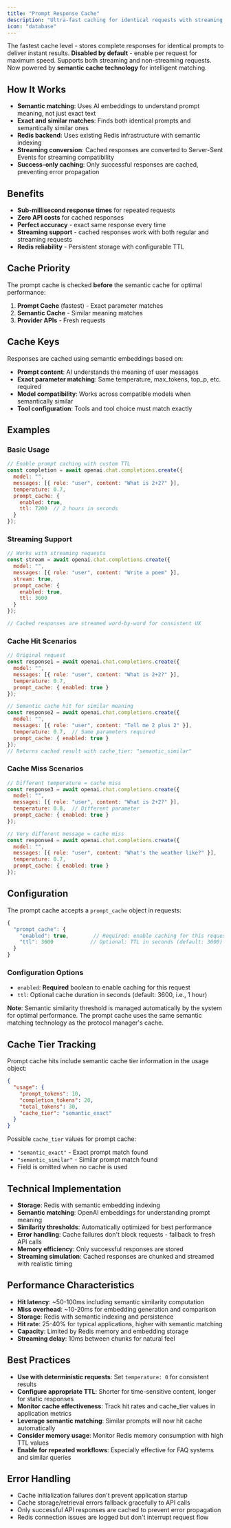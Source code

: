 ```yaml
---
title: "Prompt Response Cache"
description: "Ultra-fast caching for identical requests with streaming support"
icon: "database"
---
```


The fastest cache level - stores complete responses for identical prompts to deliver instant results. **Disabled by default** - enable per request for maximum speed. Supports both streaming and non-streaming requests. Now powered by **semantic cache technology** for intelligent matching.

## How It Works

- **Semantic matching**: Uses AI embeddings to understand prompt meaning, not just exact text
- **Exact and similar matches**: Finds both identical prompts and semantically similar ones
- **Redis backend**: Uses existing Redis infrastructure with semantic indexing
- **Streaming conversion**: Cached responses are converted to Server-Sent Events for streaming compatibility
- **Success-only caching**: Only successful responses are cached, preventing error propagation

## Benefits

- **Sub-millisecond response times** for repeated requests
- **Zero API costs** for cached responses  
- **Perfect accuracy** - exact same response every time
- **Streaming support** - cached responses work with both regular and streaming requests
- **Redis reliability** - Persistent storage with configurable TTL

## Cache Priority

The prompt cache is checked **before** the semantic cache for optimal performance:

1. **Prompt Cache** (fastest) - Exact parameter matches
2. **Semantic Cache** - Similar meaning matches  
3. **Provider APIs** - Fresh requests

## Cache Keys

Responses are cached using semantic embeddings based on:
- **Prompt content**: AI understands the meaning of user messages
- **Exact parameter matching**: Same temperature, max_tokens, top_p, etc. required
- **Model compatibility**: Works across compatible models when semantically similar
- **Tool configuration**: Tools and tool choice must match exactly

## Examples

### Basic Usage
```javascript
// Enable prompt caching with custom TTL
const completion = await openai.chat.completions.create({
  model: "",
  messages: [{ role: "user", content: "What is 2+2?" }],
  temperature: 0.7,
  prompt_cache: {
    enabled: true,
    ttl: 7200  // 2 hours in seconds
  }
});
```

### Streaming Support
```javascript
// Works with streaming requests
const stream = await openai.chat.completions.create({
  model: "",
  messages: [{ role: "user", content: "Write a poem" }],
  stream: true,
  prompt_cache: {
    enabled: true,
    ttl: 3600
  }
});

// Cached responses are streamed word-by-word for consistent UX
```

### Cache Hit Scenarios
```javascript
// Original request
const response1 = await openai.chat.completions.create({
  model: "",
  messages: [{ role: "user", content: "What is 2+2?" }],
  temperature: 0.7,
  prompt_cache: { enabled: true }
});

// Semantic cache hit for similar meaning
const response2 = await openai.chat.completions.create({
  model: "", 
  messages: [{ role: "user", content: "Tell me 2 plus 2" }],
  temperature: 0.7,  // Same parameters required
  prompt_cache: { enabled: true }
});
// Returns cached result with cache_tier: "semantic_similar"
```

### Cache Miss Scenarios
```javascript
// Different temperature = cache miss
const response3 = await openai.chat.completions.create({
  model: "",
  messages: [{ role: "user", content: "What is 2+2?" }],
  temperature: 0.8,  // Different parameter
  prompt_cache: { enabled: true }
});

// Very different message = cache miss  
const response4 = await openai.chat.completions.create({
  model: "", 
  messages: [{ role: "user", content: "What's the weather like?" }],
  temperature: 0.7,
  prompt_cache: { enabled: true }
});
```

## Configuration

The prompt cache accepts a `prompt_cache` object in requests:

```javascript
{
  "prompt_cache": {
    "enabled": true,        // Required: enable caching for this request
    "ttl": 3600            // Optional: TTL in seconds (default: 3600)
  }
}
```

### Configuration Options

- `enabled`: **Required** boolean to enable caching for this request
- `ttl`: Optional cache duration in seconds (default: 3600, i.e., 1 hour)

**Note**: Semantic similarity threshold is managed automatically by the system for optimal performance. The prompt cache uses the same semantic matching technology as the protocol manager's cache.

## Cache Tier Tracking

Prompt cache hits include semantic cache tier information in the usage object:

```json
{
  "usage": {
    "prompt_tokens": 10,
    "completion_tokens": 20,
    "total_tokens": 30,
    "cache_tier": "semantic_exact"
  }
}
```

Possible `cache_tier` values for prompt cache:
- `"semantic_exact"` - Exact prompt match found
- `"semantic_similar"` - Similar prompt match found
- Field is omitted when no cache is used

## Technical Implementation

- **Storage**: Redis with semantic embedding indexing
- **Semantic matching**: OpenAI embeddings for understanding prompt meaning
- **Similarity thresholds**: Automatically optimized for best performance
- **Error handling**: Cache failures don't block requests - fallback to fresh API calls
- **Memory efficiency**: Only successful responses are stored
- **Streaming simulation**: Cached responses are chunked and streamed with realistic timing

## Performance Characteristics

- **Hit latency**: ~50-100ms including semantic similarity computation
- **Miss overhead**: ~10-20ms for embedding generation and comparison  
- **Storage**: Redis with semantic indexing and persistence
- **Hit rate**: 25-40% for typical applications, higher with semantic matching
- **Capacity**: Limited by Redis memory and embedding storage
- **Streaming delay**: 10ms between chunks for natural feel

## Best Practices

- **Use with deterministic requests**: Set `temperature: 0` for consistent results
- **Configure appropriate TTL**: Shorter for time-sensitive content, longer for static responses
- **Monitor cache effectiveness**: Track hit rates and cache_tier values in application metrics
- **Leverage semantic matching**: Similar prompts will now hit cache automatically
- **Consider memory usage**: Monitor Redis memory consumption with high TTL values
- **Enable for repeated workflows**: Especially effective for FAQ systems and similar queries

## Error Handling

- Cache initialization failures don't prevent application startup
- Cache storage/retrieval errors fallback gracefully to API calls
- Only successful API responses are cached to prevent error propagation
- Redis connection issues are logged but don't interrupt request flow